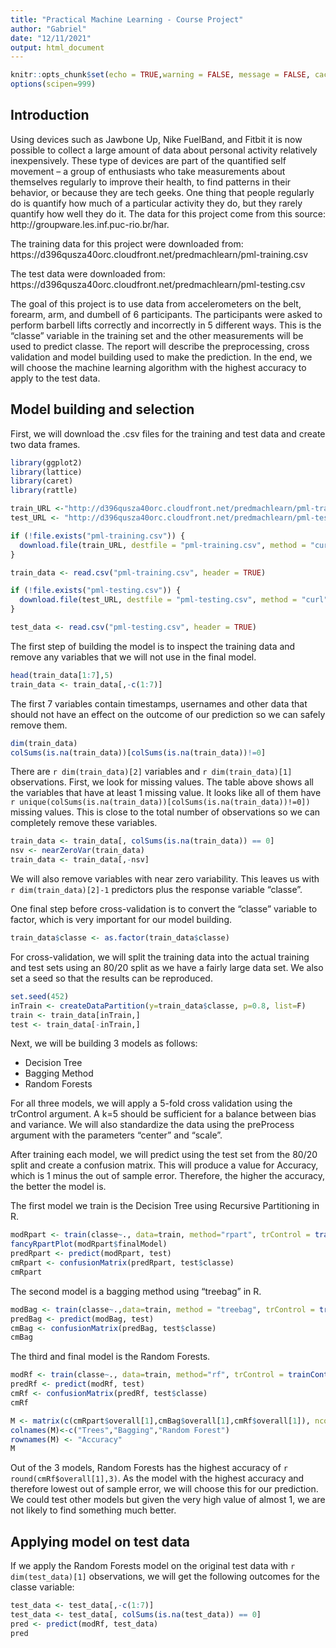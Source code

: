 ```yaml
---
title: "Practical Machine Learning - Course Project"
author: "Gabriel"
date: "12/11/2021"
output: html_document
---
```


```r
knitr::opts_chunk$set(echo = TRUE,warning = FALSE, message = FALSE, cache = TRUE)
options(scipen=999)
```

## Introduction

Using devices such as Jawbone Up, Nike FuelBand, and Fitbit it is now possible to collect a large amount of data about personal activity relatively inexpensively. These type of devices are part of the quantified self movement – a group of enthusiasts who take measurements about themselves regularly to improve their health, to find patterns in their behavior, or because they are tech geeks. One thing that people regularly do is quantify how much of a particular activity they do, but they rarely quantify how well they do it. The data for this project come from this source: http://groupware.les.inf.puc-rio.br/har.

The training data for this project were downloaded from: 
https://d396qusza40orc.cloudfront.net/predmachlearn/pml-training.csv

The test data were downloaded from:
https://d396qusza40orc.cloudfront.net/predmachlearn/pml-testing.csv

The goal of this project is to use data from accelerometers on the belt, forearm, arm, and dumbell of 6 participants. The participants were asked to perform barbell lifts correctly and incorrectly in 5 different ways. This is the "classe" variable in the training set and the other measurements will be used to predict classe. The report will describe the preprocessing, cross validation and model building used to make the prediction. In the end, we will choose the machine learning algorithm with the highest accuracy to apply to the test data.


## Model building and selection

First, we will download the .csv files for the training and test data and create two data frames.

```r
library(ggplot2)
library(lattice)
library(caret)
library(rattle)

train_URL <-"http://d396qusza40orc.cloudfront.net/predmachlearn/pml-training.csv"
test_URL <- "http://d396qusza40orc.cloudfront.net/predmachlearn/pml-testing.csv"

if (!file.exists("pml-training.csv")) {
  download.file(train_URL, destfile = "pml-training.csv", method = "curl")
}

train_data <- read.csv("pml-training.csv", header = TRUE)

if (!file.exists("pml-testing.csv")) {
  download.file(test_URL, destfile = "pml-testing.csv", method = "curl")
}

test_data <- read.csv("pml-testing.csv", header = TRUE)
```

The first step of building the model is to inspect the training data and remove any variables that we will not use in the final model.

```r
head(train_data[1:7],5)
train_data <- train_data[,-c(1:7)]
```

The first 7 variables contain timestamps, usernames and other data that should not have an effect on the outcome of our prediction so we can safely remove them. 

```r
dim(train_data)
colSums(is.na(train_data))[colSums(is.na(train_data))!=0]
```

There are `r dim(train_data)[2]` variables and `r dim(train_data)[1]` observations. First, we look for missing values. The table above shows all the variables that have at least 1 missing value. It looks like all of them have `r unique(colSums(is.na(train_data))[colSums(is.na(train_data))!=0])` missing values. This is close to the total number of observations so we can completely remove these variables.

```r
train_data <- train_data[, colSums(is.na(train_data)) == 0]
nsv <- nearZeroVar(train_data)
train_data <- train_data[,-nsv]
```

We will also remove variables with near zero variability. This leaves us with `r dim(train_data)[2]-1` predictors plus the response variable "classe".

One final step before cross-validation is to convert the "classe" variable to factor, which is very important for our model building.

```r
train_data$classe <- as.factor(train_data$classe)
```

For cross-validation, we will split the training data into the actual training and test sets using an 80/20 split as we have a fairly large data set. We also set a seed so that the results can be reproduced.

```r
set.seed(452)
inTrain <- createDataPartition(y=train_data$classe, p=0.8, list=F)
train <- train_data[inTrain,]
test <- train_data[-inTrain,]
```

Next, we will be building 3 models as follows:

* Decision Tree
* Bagging Method
* Random Forests

For all three models, we will apply a 5-fold cross validation using the trControl argument. A k=5 should be sufficient for a balance between bias and variance. We will also standardize the data using the preProcess argument with the parameters "center" and "scale".

After training each model, we will predict using the test set from the 80/20 split and create a confusion matrix. This will produce a value for Accuracy, which is 1 minus the out of sample error. Therefore, the higher the accuracy, the better the model is.

The first model we train is the Decision Tree using Recursive Partitioning in R.

```r
modRpart <- train(classe~., data=train, method="rpart", trControl = trainControl(method="cv",number=5) ,preProcess=c("center", "scale"))
fancyRpartPlot(modRpart$finalModel)
predRpart <- predict(modRpart, test)
cmRpart <- confusionMatrix(predRpart, test$classe)
cmRpart
```

The second model is a bagging method using "treebag" in R.

```r
modBag <- train(classe~.,data=train, method = "treebag", trControl = trainControl(method="cv",number=5), preProcess=c("center", "scale"))
predBag <- predict(modBag, test)
cmBag <- confusionMatrix(predBag, test$classe)
cmBag
```

The third and final model is the Random Forests.

```r
modRf <- train(classe~., data=train, method="rf", trControl = trainControl(method="cv",number=5), preProcess=c("center", "scale"))
predRf <- predict(modRf, test)
cmRf <- confusionMatrix(predRf, test$classe)
cmRf
```

```r
M <- matrix(c(cmRpart$overall[1],cmBag$overall[1],cmRf$overall[1]), ncol=3)
colnames(M)<-c("Trees","Bagging","Random Forest")
rownames(M) <- "Accuracy"
M
```

Out of the 3 models, Random Forests has the highest accuracy of `r round(cmRf$overall[1],3)`. As the model with the highest accuracy and therefore lowest out of sample error, we will choose this for our prediction. We could test other models but given the very high value of almost 1, we are not likely to find something much better.

## Applying model on test data

If we apply the Random Forests model on the original test data with `r dim(test_data)[1]` observations, we will get the following outcomes for the classe variable:

```r
test_data <- test_data[,-c(1:7)]
test_data <- test_data[, colSums(is.na(test_data)) == 0]
pred <- predict(modRf, test_data)
pred
```

